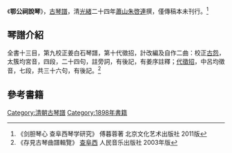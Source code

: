 《'''鄂公祠說琴'''》，[[古琴譜|古琴譜]]，清[[光緒|光緒]]二十四年[[蕭山|蕭山]][[朱啓連|朱啓連]]撰，僅傳稿本未刊行。<ref>《剑胆琴心 查阜西琴学研究》 傅暮蓉著 北京文化艺术出版社 2011版</ref>

==琴譜介紹==
全書十三目，第九校正姜白石琴譜，第十代徵招，計改編及自作二曲：校正[[古怨|古怨]]，太簇均宮音，四段，二十四句，註旁詞，有後記，有姜序註釋；[[代徵招|代徵招]]，中呂均徵音，七段，共三十六句，有後記。<ref>《存見古琴曲譜輯覽》 [[查阜西|查阜西]] 人民音乐出版社 2003年版</ref>
==參考書籍==
{{reflist}}
[[Category:清朝古琴譜|Category:清朝古琴譜]]
[[Category:1898年書籍|Category:1898年書籍]]
{{stub}}
